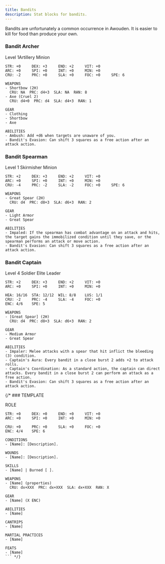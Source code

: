```yaml
---
title: Bandits
description: Stat blocks for bandits.
---
```



Bandits are unfortunately a common occurrence in Awouden. It is easier to kill for food than produce your own.

### Bandit Archer

<Tag>Level 1</Tag><Tag>Artillery</Tag> <Tag>Minion</Tag>

```
STR: +0     DEX: +3     END: +2     VIT: +0
ARC: +0     SPI: +0     INT: +0     MIN: +0
CRU: -2     PRC: +0     SLA: +0     FOC: +0     SPE: 6

WEAPONS
- Shortbow (2H)
  CRU: NA  PRC: d4+3  SLA: NA  RAN: 8
- Axe (Cruel 2)
  CRU: d4+0  PRC: d4  SLA: d4+3  RAN: 1

GEAR
- Clothing
- Shortbow
- Axe

ABILITIES
- Ambush: Add +d6 when targets are unaware of you.
- Bandit's Evasion: Can shift 3 squares as a free action after an attack action.
```

### Bandit Spearman

<Tag>Level 1</Tag> <Tag>Skirmisher</Tag> <Tag>Minion</Tag>

```
STR: +2     DEX: +3     END: +2     VIT: +0
ARC: +0     SPI: +0     INT: +0     MIN: +0
CRU: -4     PRC: -2     SLA: -2     FOC: +0     SPE: 6

WEAPONS
- Great Spear (2H)
  CRU: d4  PRC: d8+3  SLA: d6+3  RAN: 2

GEAR
- Light Armor
- Great Spear

ABILITIES
- Impaled: If the spearman has combat advantage on an attack and hits, the target gains the immobilized condition until they save, or the spearman performs an attack or move action.
- Bandit's Evasion: Can shift 3 squares as a free action after an attack action.
```

### Bandit Captain

<Tag>Level 4</Tag> <Tag>Soldier</Tag> <Tag>Elite</Tag> <Tag>Leader</Tag>

```
STR: +2     DEX: +3     END: +2     VIT: +0
ARC: +0     SPI: +0     INT: +0     MIN: +0

HEA: 16/16  STA: 12/12  WIL: 8/8    LUS: 1/1
CRU: -2     PRC: -4     SLA: -4     FOC: +0
ENC: 4/6    SPE: 5

WEAPONS
- [Great Spear] (2H)
  CRU: d4  PRC: d8+3  SLA: d6+3  RAN: 2

GEAR
- Medium Armor
- Great Spear

ABILITIES
- Impaler: Melee attacks with a spear that hit inflict the bleeding (3) condition.
- Captain's Aura: Every bandit in a close burst 2 adds +2 to attack rolls.
- Captain's Coordination: As a standard action, the captain can direct attacks. Every bandit in a close burst 2 can perform an attack as a free action.
- Bandit's Evasion: Can shift 3 squares as a free action after an attack action.
```

{/* ### TEMPLATE

<Tag>ROLE</Tag>

```
STR: +0     DEX: +0     END: +0     VIT: +0
ARC: +0     SPI: +0     INT: +0     MIN: +0

CRU: +0     PRC: +0     SLA: +0     FOC: +0
ENC: 4/4    SPE: 6

CONDITIONS
- [Name]: [Description].

WOUNDS
- [Name]: [Description].

SKILLS
- [Name] | Burned [ ].

WEAPONS
- [Name] (properties)
  CRU: dx+XXX  PRC: dx+XXX  SLA: dx+XXX  RAN: X

GEAR
- [Name] (X ENC)

ABILITIES
- [Name]

CANTRIPS
- [Name]

MARTIAL PRACTICES
- [Name]

FEATS
- [Name]
``` */}
